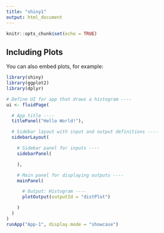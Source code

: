 ```yaml
---
title: "shiny1"
output: html_document
---
```


```r
knitr::opts_chunk$set(echo = TRUE)
```
## Including Plots

You can also embed plots, for example:

```r
library(shiny)
library(ggplot2)
library(dplyr)
```

```r
# Define UI for app that draws a histogram ----
ui <- fluidPage(

  # App title ----
  titlePanel("Hello World!"),

  # Sidebar layout with input and output definitions ----
  sidebarLayout(

    # Sidebar panel for inputs ----
    sidebarPanel(

    ),

    # Main panel for displaying outputs ----
    mainPanel(

      # Output: Histogram ----
      plotOutput(outputId = "distPlot")

    )
  )
)
runApp("App-1", display.mode = "showcase")
```